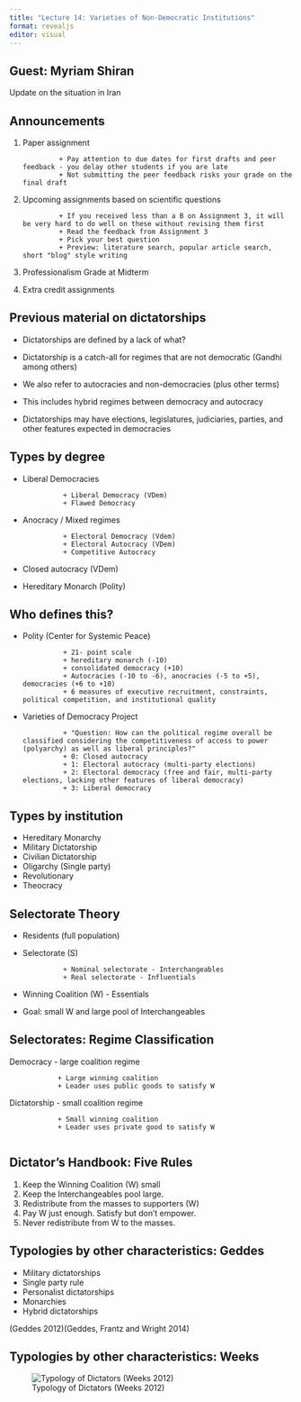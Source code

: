 ```yaml
---
title: "Lecture 14: Varieties of Non-Democratic Institutions"
format: revealjs
editor: visual
---
```


## Guest: Myriam Shiran

Update on the situation in Iran


## Announcements

1. Paper assignment

                + Pay attention to due dates for first drafts and peer feedback - you delay other students if you are late
                + Not submitting the peer feedback risks your grade on the final draft
                
2. Upcoming assignments based on scientific questions
                
                + If you received less than a B on Assignment 3, it will be very hard to do well on these without revising them first
                + Read the feedback from Assignment 3
                + Pick your best question
                + Preview: literature search, popular article search, short "blog" style writing 
                
3. Professionalism Grade at Midterm

4. Extra credit assignments

## Previous material on dictatorships

+ Dictatorships are defined by a lack of what?
+ Dictatorship is a catch-all for regimes that are not democratic (Gandhi among others)
+ We also refer to autocracies and non-democracies (plus other terms)
+ This includes hybrid regimes between democracy and autocracy

+ Dictatorships may have elections, legislatures, judiciaries, parties, and other features expected in democracies

## Types by degree

+ Liberal Democracies

                + Liberal Democracy (VDem)
                + Flawed Democracy 

+ Anocracy / Mixed regimes

                + Electoral Democracy (Vdem)
                + Electoral Autocracy (VDem)
                + Competitive Autocracy 

+ Closed autocracy (VDem)
+ Hereditary Monarch (Polity)

## Who defines this?

+ Polity (Center for Systemic Peace)

                + 21- point scale
                + hereditary monarch (-10)
                + consolidated democracy (+10)
                + Autocracies (-10 to -6), anocracies (-5 to +5), democracies (+6 to +10)
                + 6 measures of executive recruitment, constraints, political competition, and institutional quality
                

+ Varieties of Democracy Project 

                + "Question: How can the political regime overall be classified considering the competitiveness of access to power (polyarchy) as well as liberal principles?"
                + 0: Closed autocracy 
                + 1: Electoral autocracy (multi-party elections)
                + 2: Electoral democracy (free and fair, multi-party elections, lacking other features of liberal democracy)
                + 3: Liberal democracy



## Types by institution

+ Hereditary Monarchy
+ Military Dictatorship
+ Civilian Dictatorship
+ Oligarchy (Single party)
+ Revolutionary 
+ Theocracy


## Selectorate Theory

+ Residents (full population)
+ Selectorate (S)

                + Nominal selectorate - Interchangeables 
                + Real selectorate - Influentials 
                
+ Winning Coalition (W) - Essentials

+ Goal: small W and large pool of Interchangeables

## Selectorates: Regime Classification

Democracy - large coalition regime

                + Large winning coalition
                + Leader uses public goods to satisfy W

Dictatorship - small coalition regime

                + Small winning coalition
                + Leader uses private good to satisfy W
                
## Dictator's Handbook: Five Rules

1. Keep the Winning Coalition (W) small
2. Keep the Interchangeables pool large.
3. Redistribute from the masses to supporters (W)
4. Pay W just enough. Satisfy but don't empower.
5. Never redistribute from W to  the masses. 

## Typologies by other characteristics: Geddes

+ Military dictatorships
+ Single party rule
+ Personalist dictatorships
+ Monarchies
+ Hybrid dictatorships

(Geddes 2012)(Geddes, Frantz and Wright 2014)


## Typologies by other characteristics: Weeks


![Typology of Dictators (Weeks 2012)](weeks_typology.jpg)





